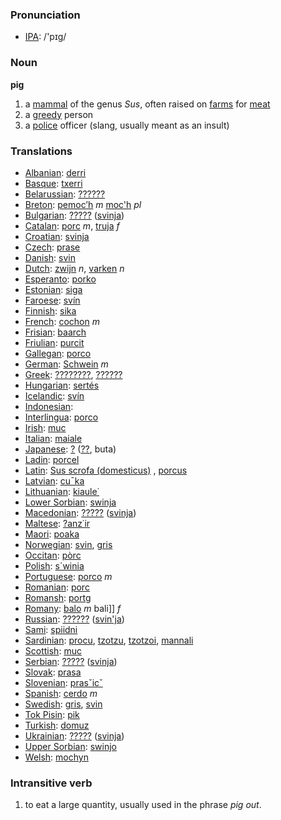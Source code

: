 === Pronunciation ===
*[[w:IPA|IPA]]: /'pɪg/

=== Noun ===

'''pig'''

# a [[mammal]] of the genus ''Sus'', often raised on [[farm]]s for [[meat]]
# a [[greedy]] person
# a [[police]] officer (slang, usually meant as an insult)

=== Translations ===

*[[Albanian]]: [[derri]]
*[[Basque]]: [[txerri]]
*[[Belarussian]]: [[??????]]
*[[Breton]]: [[pemoc’h]] ''m'' [[moc'h]] ''pl''
*[[Bulgarian]]: [[?????]] ([[svinja]])
*[[Catalan]]: [[porc]] ''m'', [[truja]] ''f''
*[[Croatian]]: [[svinja]]
*[[Czech]]: [[prase]]
*[[Danish]]: [[svin]]
*[[Dutch]]: [[zwijn]] ''n'', [[varken]] ''n''
*[[Esperanto]]: [[porko]]
*[[Estonian]]: [[siga]]
*[[Faroese]]: [[svín]]
*[[Finnish]]: [[sika]]
*[[French]]: [[cochon]] ''m''
*[[Frisian]]: [[baarch]]
*[[Friulian]]: [[purcit]]
*[[Gallegan]]: [[porco]]
*[[German]]: [[Schwein]] ''m''
*[[Greek]]: [[????????]], [[??????]] '' ''
*[[Hungarian]]: [[sertés]]
*[[Icelandic]]: [[svín]]
*[[Indonesian]]: [[]]
*[[Interlingua]]: [[porco]]
*[[Irish]]: [[muc]]
*[[Italian]]: [[maiale]] '' ''
*[[Japanese]]: [[?]] ([[??]], buta)
*[[Ladin]]: [[porcel]]
*[[Latin]]: [[Sus scrofa (domesticus)]] , [[porcus]]
*[[Latvian]]: [[cu¯ka]]
*[[Lithuanian]]: [[kiaule˙]]
*[[Lower Sorbian]]: [[swinja]]
*[[Macedonian]]: [[?????]] ([[svinja]])
*[[Maltese]]: [[?anz˙ir]]
*[[Maori]]: [[poaka]]
*[[Norwegian]]: [[svin]], [[gris]]
*[[Occitan]]: [[pòrc]]
*[[Polish]]: [[s´winia]] '' ''
*[[Portuguese]]: [[porco]] ''m''
*[[Romanian]]: [[porc]]
*[[Romansh]]: [[portg]]
*[[Romany]]: [[balo]] ''m'' bali]] ''f''
*[[Russian]]: [[??????]] ([[svin'ja]]) '' ''
*[[Sami]]: [[spiidni]]
*[[Sardinian]]: [[procu]], [[tzotzu]], [[tzotzoi]], [[mannali]]
*[[Scottish]]: [[muc]]
*[[Serbian]]: [[?????]] ([[svinja]])
*[[Slovak]]: [[prasa]]
*[[Slovenian]]: [[prasˇicˇ]]
*[[Spanish]]: [[cerdo]] ''m''
*[[Swedish]]: [[gris]], [[svin]]
*[[Tok Pisin]]: [[pik]]
*[[Turkish]]: [[domuz]]
*[[Ukrainian]]: [[?????]] ([[svinja]])
*[[Upper Sorbian]]: [[swinjo]]
*[[Welsh]]: [[mochyn]]

=== Intransitive verb ===

# to eat a large quantity, usually used in the phrase ''pig out''.